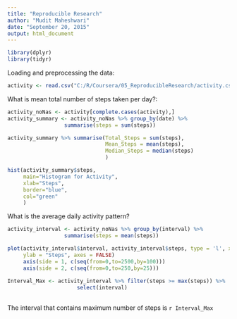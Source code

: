 ```yaml
---
title: "Reproducible Research"
author: "Mudit Maheshwari"
date: "September 20, 2015"
output: html_document
---
```


```r
library(dplyr)
library(tidyr)
```

Loading and preprocessing the data:

```r
activity <- read.csv("C:/R/Coursera/05_ReproducibleResearch/activity.csv")
```

What is mean total number of steps taken per day?:

```r
activity_noNas <- activity[complete.cases(activity),] 
activity_summary <- activity_noNas %>% group_by(date) %>% 
                  summarise(steps = sum(steps))

activity_summary %>% summarise(Total_Steps = sum(steps),
                               Mean_Steps = mean(steps),
                               Median_Steps = median(steps)
                               )

hist(activity_summary$steps, 
     main="Histogram for Activity", 
     xlab="Steps", 
     border="blue", 
     col="green"
     )
```


What is the average daily activity pattern?

```r

activity_interval <- activity_noNas %>% group_by(interval) %>% 
                  summarise(steps = mean(steps))

plot(activity_interval$interval, activity_interval$steps, type = 'l', xlab = "Interval",
     ylab = "Steps", axes = FALSE)
     axis(side = 1, c(seq(from=0,to=2500,by=100)))
     axis(side = 2, c(seq(from=0,to=250,by=25)))
     
Interval_Max <- activity_interval %>% filter(steps >= max(steps)) %>%
                      select(interval)
          
```

The interval that contains maximum number of steps is `r Interval_Max`


